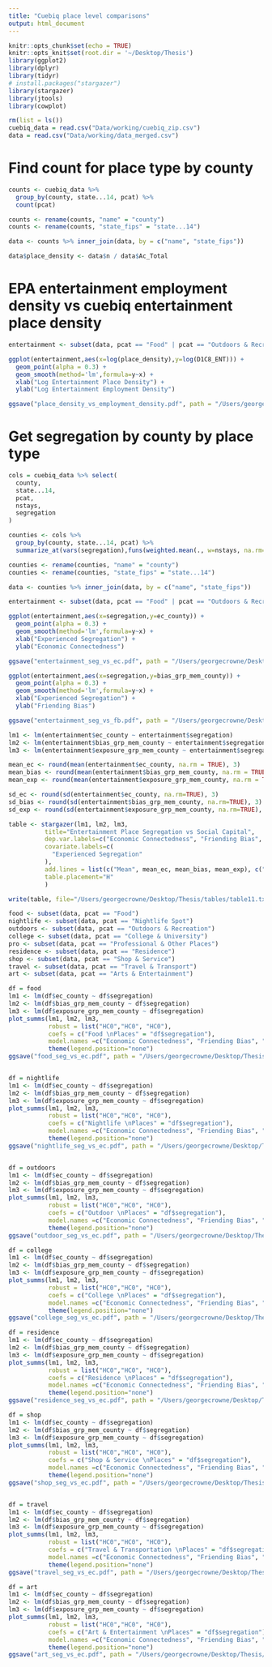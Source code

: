 ```yaml
---
title: "Cuebiq place level comparisons"
output: html_document
---
```


```r
knitr::opts_chunk$set(echo = TRUE)
knitr::opts_knit$set(root.dir = '~/Desktop/Thesis')
library(ggplot2)
library(dplyr)
library(tidyr)
# install.packages("stargazer")
library(stargazer)
library(jtools)
library(cowplot)
```

```r
rm(list = ls())
cuebiq_data = read.csv("Data/working/cuebiq_zip.csv")
data = read.csv("Data/working/data_merged.csv")
```

# Find count for place type by county
```r
counts <- cuebiq_data %>%
  group_by(county, state...14, pcat) %>%
  count(pcat)

counts <- rename(counts, "name" = "county")
counts <- rename(counts, "state_fips" = "state...14")

data <- counts %>% inner_join(data, by = c("name", "state_fips"))

data$place_density <- data$n / data$Ac_Total
```

# EPA entertainment employment density vs cuebiq entertainment place density
```r
entertainment <- subset(data, pcat == "Food" | pcat == "Outdoors & Recreation" | pcat == "Arts & Entertainment" | pcat == "Nightlife Spot")

ggplot(entertainment,aes(x=log(place_density),y=log(D1C8_ENT))) + 
  geom_point(alpha = 0.3) +
  geom_smooth(method='lm',formula=y~x) +
  xlab("Log Entertainment Place Density") +
  ylab("Log Entertainment Employment Density")

ggsave("place_density_vs_employment_density.pdf", path = "/Users/georgecrowne/Desktop/Thesis/figs")
```

# Get segregation by county by place type
```r
cols = cuebiq_data %>% select(
  county,
  state...14,
  pcat,
  nstays,
  segregation
)

counties <- cols %>% 
  group_by(county, state...14, pcat) %>% 
  summarize_at(vars(segregation),funs(weighted.mean(., w=nstays, na.rm=TRUE)))

counties <- rename(counties, "name" = "county")
counties <- rename(counties, "state_fips" = "state...14")

data <- counties %>% inner_join(data, by = c("name", "state_fips"))
```

```r
entertainment <- subset(data, pcat == "Food" | pcat == "Outdoors & Recreation" | pcat == "Arts & Entertainment" | pcat == "Nightlife Spot")

ggplot(entertainment,aes(x=segregation,y=ec_county)) + 
  geom_point(alpha = 0.3) +
  geom_smooth(method='lm',formula=y~x) +
  xlab("Experienced Segregation") +
  ylab("Economic Connectedness")

ggsave("entertainment_seg_vs_ec.pdf", path = "/Users/georgecrowne/Desktop/Thesis/figs") 
```

```r
ggplot(entertainment,aes(x=segregation,y=bias_grp_mem_county)) + 
  geom_point(alpha = 0.3) +
  geom_smooth(method='lm',formula=y~x) +
  xlab("Experienced Segregation") +
  ylab("Friending Bias")

ggsave("entertainment_seg_vs_fb.pdf", path = "/Users/georgecrowne/Desktop/Thesis/figs") 
```

```r
lm1 <- lm(entertainment$ec_county ~ entertainment$segregation)
lm2 <- lm(entertainment$bias_grp_mem_county ~ entertainment$segregation)
lm3 <- lm(entertainment$exposure_grp_mem_county ~ entertainment$segregation)

mean_ec <- round(mean(entertainment$ec_county, na.rm = TRUE), 3)
mean_bias <- round(mean(entertainment$bias_grp_mem_county, na.rm = TRUE), 3)
mean_exp <- round(mean(entertainment$exposure_grp_mem_county, na.rm = TRUE), 3)

sd_ec <- round(sd(entertainment$ec_county, na.rm=TRUE), 3)
sd_bias <- round(sd(entertainment$bias_grp_mem_county, na.rm=TRUE), 3)
sd_exp <- round(sd(entertainment$exposure_grp_mem_county, na.rm=TRUE), 3)

table <- stargazer(lm1, lm2, lm3,
          title="Entertainment Place Segregation vs Social Capital",
          dep.var.labels=c("Economic Connectedness", "Friending Bias", "High-SES Exposure"),
          covariate.labels=c(
            "Experienced Segregation"
          ),
          add.lines = list(c("Mean", mean_ec, mean_bias, mean_exp), c("Std. Dev", sd_ec, sd_bias, sd_exp)),
          table.placement="H"
          )

write(table, file="/Users/georgecrowne/Desktop/Thesis/tables/table11.txt")
```

```r
food <- subset(data, pcat == "Food")
nightlife <- subset(data, pcat == "Nightlife Spot")
outdoors <- subset(data, pcat == "Outdoors & Recreation")
college <- subset(data, pcat == "College & University")
pro <- subset(data, pcat == "Professional & Other Places")
residence <- subset(data, pcat == "Residence")
shop <- subset(data, pcat == "Shop & Service")
travel <- subset(data, pcat == "Travel & Transport")
art <- subset(data, pcat == "Arts & Entertainment")

df = food
lm1 <- lm(df$ec_county ~ df$segregation)
lm2 <- lm(df$bias_grp_mem_county ~ df$segregation)
lm3 <- lm(df$exposure_grp_mem_county ~ df$segregation)
plot_summs(lm1, lm2, lm3,
           robust = list("HC0","HC0", "HC0"),
           coefs = c("Food \nPlaces" = "df$segregation"),
           model.names =c("Economic Connectedness", "Friending Bias", "High-SES Exposure")) +
           theme(legend.position="none")
ggsave("food_seg_vs_ec.pdf", path = "/Users/georgecrowne/Desktop/Thesis/figs")


df = nightlife
lm1 <- lm(df$ec_county ~ df$segregation)
lm2 <- lm(df$bias_grp_mem_county ~ df$segregation)
lm3 <- lm(df$exposure_grp_mem_county ~ df$segregation)
plot_summs(lm1, lm2, lm3,
           robust = list("HC0","HC0", "HC0"),
           coefs = c("Nightlife \nPlaces" = "df$segregation"),
           model.names =c("Economic Connectedness", "Friending Bias", "High-SES Exposure")) +
           theme(legend.position="none")
ggsave("nightlife_seg_vs_ec.pdf", path = "/Users/georgecrowne/Desktop/Thesis/figs")


df = outdoors
lm1 <- lm(df$ec_county ~ df$segregation)
lm2 <- lm(df$bias_grp_mem_county ~ df$segregation)
lm3 <- lm(df$exposure_grp_mem_county ~ df$segregation)
plot_summs(lm1, lm2, lm3,
           robust = list("HC0","HC0", "HC0"),
           coefs = c("Outdoor \nPlaces" = "df$segregation"),
           model.names =c("Economic Connectedness", "Friending Bias", "High-SES Exposure")) +
           theme(legend.position="none")
ggsave("outdoor_seg_vs_ec.pdf", path = "/Users/georgecrowne/Desktop/Thesis/figs")

df = college
lm1 <- lm(df$ec_county ~ df$segregation)
lm2 <- lm(df$bias_grp_mem_county ~ df$segregation)
lm3 <- lm(df$exposure_grp_mem_county ~ df$segregation)
plot_summs(lm1, lm2, lm3,
           robust = list("HC0","HC0", "HC0"),
           coefs = c("College \nPlaces" = "df$segregation"),
           model.names =c("Economic Connectedness", "Friending Bias", "High-SES Exposure")) +
           theme(legend.position="none")
ggsave("college_seg_vs_ec.pdf", path = "/Users/georgecrowne/Desktop/Thesis/figs")

df = residence
lm1 <- lm(df$ec_county ~ df$segregation)
lm2 <- lm(df$bias_grp_mem_county ~ df$segregation)
lm3 <- lm(df$exposure_grp_mem_county ~ df$segregation)
plot_summs(lm1, lm2, lm3,
           robust = list("HC0","HC0", "HC0"),
           coefs = c("Residence \nPlaces" = "df$segregation"),
           model.names =c("Economic Connectedness", "Friending Bias", "High-SES Exposure")) +
           theme(legend.position="none")
ggsave("residence_seg_vs_ec.pdf", path = "/Users/georgecrowne/Desktop/Thesis/figs")

df = shop
lm1 <- lm(df$ec_county ~ df$segregation)
lm2 <- lm(df$bias_grp_mem_county ~ df$segregation)
lm3 <- lm(df$exposure_grp_mem_county ~ df$segregation)
plot_summs(lm1, lm2, lm3,
           robust = list("HC0","HC0", "HC0"),
           coefs = c("Shop & Service \nPlaces" = "df$segregation"),
           model.names =c("Economic Connectedness", "Friending Bias", "High-SES Exposure")) +
           theme(legend.position="none")
ggsave("shop_seg_vs_ec.pdf", path = "/Users/georgecrowne/Desktop/Thesis/figs")


df = travel
lm1 <- lm(df$ec_county ~ df$segregation)
lm2 <- lm(df$bias_grp_mem_county ~ df$segregation)
lm3 <- lm(df$exposure_grp_mem_county ~ df$segregation)
plot_summs(lm1, lm2, lm3,
           robust = list("HC0","HC0", "HC0"),
           coefs = c("Travel & Transportation \nPlaces" = "df$segregation"),
           model.names =c("Economic Connectedness", "Friending Bias", "High-SES Exposure")) +
           theme(legend.position="none")
ggsave("travel_seg_vs_ec.pdf", path = "/Users/georgecrowne/Desktop/Thesis/figs")

df = art
lm1 <- lm(df$ec_county ~ df$segregation)
lm2 <- lm(df$bias_grp_mem_county ~ df$segregation)
lm3 <- lm(df$exposure_grp_mem_county ~ df$segregation)
plot_summs(lm1, lm2, lm3,
           robust = list("HC0","HC0", "HC0"),
           coefs = c("Art & Entertainment \nPlaces" = "df$segregation"),
           model.names =c("Economic Connectedness", "Friending Bias", "High-SES Exposure")) +
           theme(legend.position="none")
ggsave("art_seg_vs_ec.pdf", path = "/Users/georgecrowne/Desktop/Thesis/figs")
```

